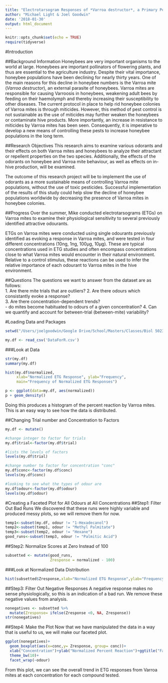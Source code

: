 ```yaml
---
title: "Electrotarsogram Responses of *Varroa destructor*, a Primary Pest of Western Honey Bees (*Apis mellifera* L.)"
author: "Michael Light & Joel Goodwin"
date: '2018-01-30'
output: html_document
---
```


```r
knitr::opts_chunk$set(echo = TRUE)
require(tidyverse)
```

#Introduction

##Background Information
Honeybees are very important organisms to the world at large. Honeybees are important pollinators of flowering plants, and thus are essential to the agriculture industry. Despite their vital importance, honeybee populations have been declining for nearly thirty years. One of the main reasons for this decline in honeybee numbers is the Varroa mite (*Varroa destructor*), an external parasite of honeybees. Varroa mites are responsible for causing Varroosis in honeybees, weakening adult bees by feeding on their haemolymph and thereby increasing their susceptibility to other diseases.
The current protocol in place to help rid honeybee colonies of Varroa mites is through miticides. However, this method of pest control is not sustainable as the use of miticides may further weaken the honeybees or contaminate hive products. More importantly, an increase in resistance to miticides by Varroa mites has been seen. Consequently, it is imperative to develop a new means of controlling these pests to increase honeybee populations in the long term.  

##Research Objectives
This research aims to examine various odorants and their effects on both Varroa mites and honeybees to analyze their attractant or repellent properties on the two species. Additionally, the effects of the odorants on honeybee and Varroa mite behaviour, as well as effects on in-hive production, will be examined.  

The outcome of this research project will be to implement the use of odorants as a more sustainable means of controlling Varroa mite populations, without the use of toxic pesticides. Successful implementation of the results of this study could help slow the decline of honeybee populations worldwide by decreasing the presence of Varroa mites in honeybee colonies.  

##Progress
Over the summer, Mike conducted electrotarsograms (ETGs) on Varroa mites to examine their physiological sensitivity to several previously identified attractive odourants.  

ETGs on Varroa mites were conducted using single odourants previously identified as evoking a response in Varroa mites, and were tested in four different concentrations (10ng, 1ng, 100μg, 10μg). These are typical concentrations used in ETG studies and often encompass concentrations close to what Varroa mites would encounter in their natural environment. Relative to a control stimulus, these reactions can be used to infer the relative importance of each odourant to Varroa mites in the hive environment.  

##Questions
The questions we want to answer from the dataset are as follows:  
1. Are there mite trials that are outliers? 
2. Are there odours which consistantly evoke a response?  
3. Are there concentration-dependent trends?  
 - do mites become habituated to odours of a given concentration?
4. Can we quantify and account for between-trial (between-mite) variability?  

#Loading Data and Packages
```r
setwd("/Users/joelgoodwin/Google Drive/School/Masters/Classes/Biol 5023- Research Methods II/VarroaETG_Percent")
```
```r

my.df <- read_csv('DataForR.csv')

```
###Look at Data
```r

str(my.df)
summary(my.df)

```

```r

hist(my.df$normalized, 
     xlab="Normalized ETG Response", ylab="Frequency", 
     main="Frequency of Normalized ETG Responses")

p <- ggplot(data=my.df, aes(normalized))
p + geom_density()

```  
  
Doing this produces a histogram of the percent reaction by Varroa mites. This is an easy way to see how the data is distributed. 

##Changing Trial number and Concentration to Factors
```r

my.df <- mutate()

#change integer to factor for trials
my.df$trial<-factor(my.df$trial)

#lists the levels of factors
levels(my.df$trial)

#change number to factor for concentration "conc"
my.df$conc<-factor(my.df$conc)
levels(my.df$conc)

#looking to see what the types of odour are
my.df$odour<-factor(my.df$odour)
levels(my.df$odour)
```

#Creating a Faceted Plot for All Odours at All Concentrations
##Step1: Filter Out Bad Runs
We discovered that these runs were highly variable and produced messy plots, so we will remove them for now.
```r
temp1<-subset(my.df, odour != "1-Hexadecanol")
temp2<-subset(temp1, odour != "Methyl Palmitate")
temp3<-subset(temp2, odour != "Hexane")
good_runs<-subset(temp3, odour != "Palmitic Acid")
```
##Step2: Normalize Scores at Zero Instead of 100
```r
subsetted <- mutate(good_runs,
                    Zresponse = normalized - 100)
```
###Look at Normalized Data Distribution
```r
hist(subsetted$Zresponse,xlab="Normalized ETG Response",ylab="Frequency", main="Frequency of Normalized ETG Responses")

```

##Step3: Filter Out Negative Responses
A negative response makes no sense physiologically, so this is an indication of a bad run. We remove these negative values from analysis.
```r
nonegatives <- subsetted %>%
  mutate(Zresponse= ifelse(Zresponse <0, NA, Zresponse)) 
str(nonegatives)
```
##Step4: Make the Plot
Now that we have manipulated the data in a way that is useful to us, we will make our faceted plot.
```r
ggplot(nonegatives)+
  geom_boxplot(aes(x=conc,y= Zresponse, group= conc))+
  xlab("Concentration")+ylab("Normalized Percent Reaction")+ggtitle("Faceted ETG Plots")+
  theme_bw(10)+
  facet_wrap(~odour)
```
  
From this plot, we can see the overall trend in ETG responses from Varroa mites at each concentration for each compound tested.